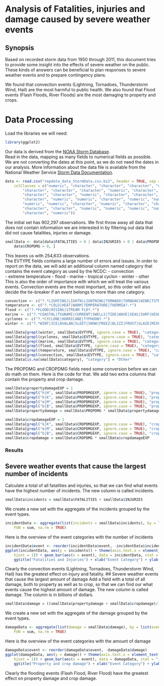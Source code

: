 # Analysis of Fatalities, injuries and damage caused by severe weather events
## Synopsis
Based on recorded storm data from 1950 through 2011, this document tries to provide some insight into the effects of severe weather on the public. These kinds of answers can be beneficial to plan responses to severe weather events and to prepare contingency plans.

We found that convection events (Lightning, Tornadoes, Thunderstorm Wind, Hail) are the most harmful to public health. We also found that Flood events (Flash Floods, River Floods) are the most damaging to property and crops.

# Data Processing
Load the libraries we will need:
```{r}
library(ggplot2)
```
Our data is derived from the [NOAA Storm Database](https://d396qusza40orc.cloudfront.net/repdata%2Fdata%2FStormData.csv.bz2).  
Read in the data, mapping as many fields to numerical fields as possible. We are not converting the dates at this point, as we do not need the dates in our analysis. More information about the data file is available from the National Weather Service [Storm Data Documentation](https://d396qusza40orc.cloudfront.net/repdata%2Fpeer2_doc%2Fpd01016005curr.pdf).  
```{r}
data <- read.csv("repdata_data_StormData.csv.bz2", header = TRUE, sep = ",", 
    colClasses = c("numeric", "character", "character", "character", "numeric", 
        "character", "character", "character", "numeric", "character", "character", 
        "character", "character", "numeric", "character", "character", "character", 
        "character", "numeric", "numeric", "character", "numeric", "numeric", 
        "numeric", "numeric", "character", "numeric", "character", "character", 
        "character", "character", "numeric", "numeric", "numeric", "numeric", 
        "character", "numeric"))
```
The initial set has 902,297 observations. We first throw away all data that does not contain information we are interested in by filtering out data that did not cause fatalities, injuries or damage.  
```{r}
smallData <- data[data$FATALITIES > 0 | data$INJURIES > 0 | data$PROPDMG > 0 | 
    data$CROPDMG > 0, ]
```
This leaves us with 254,633 observations.  
The EVTYPE fields contains a large number of errors and issues. In order to report on the data, we will add an additional column named category that contains the event category as used by the NCDC: - convection  
- extreme temperature
- flood
- marine
- tropical cyclon
- winter
- other
This is also the order of importance with which we will treat the various events. Convection events are the most important, so this order will also decide the tie-breaker if an event belongs to more than one category. 
```{r}
convection <- c("?.*LIGHTING|LIGHTN|LIGNTNING|TORNADO|TORNDAO|WIND|TSTM|THUNDER|WND|HAIL|TURBULENCE|GUSTNADO?.*")
temperature <- c("?.*COLD|HEAT|WARM|TEMPERATURE|THERMIA?.*")
flood <- c("?.*FLOOD|RISING|STREAM FLD?.*")
marine <- c("?.*COASTAL|TSUNAMI|CURRENT|SWELLS|TIDE|WAVE|SEAS|SURF|HIGH WATER?.*")
cyclones <- c("?.*CYCLONE|HURRICANE|TYPHOON?.*")
winter <- c("?.*WINT|ICE|AVALAN|SLEET|SNOW|FREEZ|BLIZZ|FROST|GLAZE|MIXED?.*")

smallData[grepl(winter, smallData$EVTYPE, ignore.case = TRUE), "category"] = "Winter"
smallData[grepl(cyclones, smallData$EVTYPE, ignore.case = TRUE), "category"] = "Tropical Cyclones"
smallData[grepl(marine, smallData$EVTYPE, ignore.case = TRUE), "category"] = "Marine"
smallData[grepl(flood, smallData$EVTYPE, ignore.case = TRUE), "category"] = "Flood"
smallData[grepl(temperature, smallData$EVTYPE, ignore.case = TRUE), "category"] = "Extreme Temperatures"
smallData[grepl(convection, smallData$EVTYPE, ignore.case = TRUE), "category"] = "Convection"
smallData[is.na(smallData$category), "category"] = "Other"
```
The PROPDMG and CROPDMG fields need some conversion before we can do math on them. Here is the code for that. We add two extra columns that contain the property and crop damage.  
```{r}
smallData$propertydamageEXP = 1
smallData[grepl("h|H", smallData$PROPDMGEXP, ignore.case = TRUE), "propertydamageEXP"] = 100
smallData[grepl("k|K", smallData$PROPDMGEXP, ignore.case = TRUE), "propertydamageEXP"] = 1000
smallData[grepl("m|M", smallData$PROPDMGEXP, ignore.case = TRUE), "propertydamageEXP"] = 1e+06
smallData[grepl("b|B", smallData$PROPDMGEXP, ignore.case = TRUE), "propertydamageEXP"] = 1e+09
smallData$propertydamage = smallData$PROPDMG * smallData$propertydamageEXP

smallData$cropdamageEXP = 1
smallData[grepl("k|K", smallData$CROPDMGEXP, ignore.case = TRUE), "cropdamageEXP"] = 1000
smallData[grepl("m|M", smallData$CROPDMGEXP, ignore.case = TRUE), "cropdamageEXP"] = 1e+06
smallData[grepl("b|B", smallData$CROPDMGEXP, ignore.case = TRUE), "cropdamageEXP"] = 1e+09
smallData$cropdamage = smallData$CROPDMG * smallData$cropdamageEXP
```
### Results
## Severe weather events that cause the largest number of incidents
Calculate a total of all fatalities and injuries, so that we can find what events have the highest number of incidents. The new column is called incidents.  
```{r}
smallData$incidents = smallData$FATALITIES + smallData$INJURIES
```
We create a new set with the aggregate of the incidents grouped by the event types.
```{r}
incidentData <- aggregate(list(incidents = smallData$incidents), by = list(event = smallData$category), 
    FUN = sum, na.rm = TRUE)
```
Here is the overview of the event categories with the number of incidents  
```{r}
incidentData$event <- reorder(incidentData$event, -incidentData$incidents)
ggplot(incidentData, aes(y = incidents)) + theme(axis.text.x = element_text(angle = 90, 
    hjust = 1)) + geom_bar(aes(x = event), data = incidentData, stat = "identity") + 
    ggtitle("Fatalities and Injuries") + xlab("Event Category") + ylab("No. of Fatalities and Injuries")
```
Clearly the convection events (Lightning, Tornadoes, Thunderstorm Wind, Hail) has the greatest effect on injury and fatality.
## Severe weather events that cause the largest amount of damage
Add a field with a total of all damage, both to property as well as to crop, so that we can find our what events cause the highest amount of damage. The new column is called damage. The column is in billions of dollars.  
```{r}
smallData$damage = ((smallData$propertydamage + smallData$cropdamage)/1e+09)
```
We create a new set with the aggregate of the damage grouped by the event types.  
```{r}
damageData <- aggregate(list(damage = smallData$damage), by = list(event = smallData$category), 
    FUN = sum, na.rm = TRUE)
```
Here is the overview of the event categories with the amount of damage  
```{r}
damageData$event <- reorder(damageData$event, -damageData$damage)
ggplot(damageData, aes(y = damage)) + theme(axis.text.x = element_text(angle = 90, 
    hjust = 1)) + geom_bar(aes(x = event), data = damageData, stat = "identity") + 
    ggtitle("Property and crop damage") + xlab("Event Category") + ylab("Amount of damage (billions of $)")
```
Clearly the flooding events (Flash Flood, River Flood) have the greatest effect on property damage and crop damage.